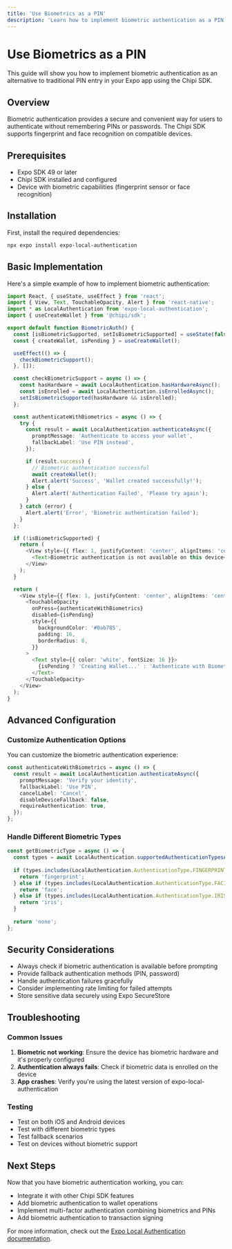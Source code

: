 ```yaml
---
title: 'Use Biometrics as a PIN'
description: 'Learn how to implement biometric authentication as a PIN alternative in your Expo app'
---
```


# Use Biometrics as a PIN

This guide will show you how to implement biometric authentication as an alternative to traditional PIN entry in your Expo app using the Chipi SDK.

## Overview

Biometric authentication provides a secure and convenient way for users to authenticate without remembering PINs or passwords. The Chipi SDK supports fingerprint and face recognition on compatible devices.

## Prerequisites

- Expo SDK 49 or later
- Chipi SDK installed and configured
- Device with biometric capabilities (fingerprint sensor or face recognition)

## Installation

First, install the required dependencies:

```bash
npx expo install expo-local-authentication
```

## Basic Implementation

Here's a simple example of how to implement biometric authentication:

```typescript
import React, { useState, useEffect } from 'react';
import { View, Text, TouchableOpacity, Alert } from 'react-native';
import * as LocalAuthentication from 'expo-local-authentication';
import { useCreateWallet } from '@chipi/sdk';

export default function BiometricAuth() {
  const [isBiometricSupported, setIsBiometricSupported] = useState(false);
  const { createWallet, isPending } = useCreateWallet();

  useEffect(() => {
    checkBiometricSupport();
  }, []);

  const checkBiometricSupport = async () => {
    const hasHardware = await LocalAuthentication.hasHardwareAsync();
    const isEnrolled = await LocalAuthentication.isEnrolledAsync();
    setIsBiometricSupported(hasHardware && isEnrolled);
  };

  const authenticateWithBiometrics = async () => {
    try {
      const result = await LocalAuthentication.authenticateAsync({
        promptMessage: 'Authenticate to access your wallet',
        fallbackLabel: 'Use PIN instead',
      });

      if (result.success) {
        // Biometric authentication successful
        await createWallet();
        Alert.alert('Success', 'Wallet created successfully!');
      } else {
        Alert.alert('Authentication Failed', 'Please try again');
      }
    } catch (error) {
      Alert.alert('Error', 'Biometric authentication failed');
    }
  };

  if (!isBiometricSupported) {
    return (
      <View style={{ flex: 1, justifyContent: 'center', alignItems: 'center' }}>
        <Text>Biometric authentication is not available on this device</Text>
      </View>
    );
  }

  return (
    <View style={{ flex: 1, justifyContent: 'center', alignItems: 'center' }}>
      <TouchableOpacity
        onPress={authenticateWithBiometrics}
        disabled={isPending}
        style={{
          backgroundColor: '#0ab785',
          padding: 16,
          borderRadius: 8,
        }}
      >
        <Text style={{ color: 'white', fontSize: 16 }}>
          {isPending ? 'Creating Wallet...' : 'Authenticate with Biometrics'}
        </Text>
      </TouchableOpacity>
    </View>
  );
}
```

## Advanced Configuration

### Customize Authentication Options

You can customize the biometric authentication experience:

```typescript
const authenticateWithBiometrics = async () => {
  const result = await LocalAuthentication.authenticateAsync({
    promptMessage: 'Verify your identity',
    fallbackLabel: 'Use PIN',
    cancelLabel: 'Cancel',
    disableDeviceFallback: false,
    requireAuthentication: true,
  });
};
```

### Handle Different Biometric Types

```typescript
const getBiometricType = async () => {
  const types = await LocalAuthentication.supportedAuthenticationTypesAsync();
  
  if (types.includes(LocalAuthentication.AuthenticationType.FINGERPRINT)) {
    return 'fingerprint';
  } else if (types.includes(LocalAuthentication.AuthenticationType.FACIAL_RECOGNITION)) {
    return 'face';
  } else if (types.includes(LocalAuthentication.AuthenticationType.IRIS)) {
    return 'iris';
  }
  
  return 'none';
};
```

## Security Considerations

- Always check if biometric authentication is available before prompting
- Provide fallback authentication methods (PIN, password)
- Handle authentication failures gracefully
- Consider implementing rate limiting for failed attempts
- Store sensitive data securely using Expo SecureStore

## Troubleshooting

### Common Issues

1. **Biometric not working**: Ensure the device has biometric hardware and it's properly configured
2. **Authentication always fails**: Check if biometric data is enrolled on the device
3. **App crashes**: Verify you're using the latest version of expo-local-authentication

### Testing

- Test on both iOS and Android devices
- Test with different biometric types
- Test fallback scenarios
- Test on devices without biometric support

## Next Steps

Now that you have biometric authentication working, you can:

- Integrate it with other Chipi SDK features
- Add biometric authentication to wallet operations
- Implement multi-factor authentication combining biometrics and PINs
- Add biometric authentication to transaction signing

For more information, check out the [Expo Local Authentication documentation](https://docs.expo.dev/versions/latest/sdk/local-authentication/). 